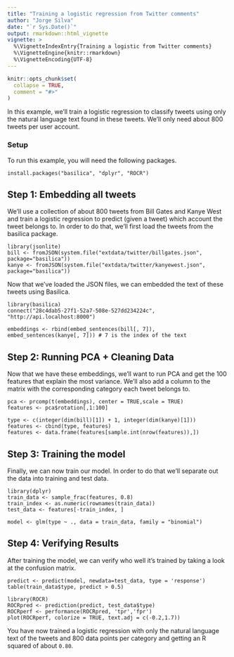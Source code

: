 ```yaml
---
title: "Training a logistic regression from Twitter comments"
author: "Jorge Silva"
date: "`r Sys.Date()`"
output: rmarkdown::html_vignette
vignette: >
  %\VignetteIndexEntry{Training a logistic from Twitter comments}
  %\VignetteEngine{knitr::rmarkdown}
  %\VignetteEncoding{UTF-8}
---
```


```r
knitr::opts_chunk$set(
  collapse = TRUE,
  comment = "#>"
)
```

In this example, we'll train a logistic regression to classify tweets using only
the natural language text found in these tweets. We'll only need about 800 tweets
per user account.

### Setup

To run this example, you will need the following packages.

```
install.packages("basilica", "dplyr", "ROCR")
```

## Step 1: Embedding all tweets

We'll use a collection of about 800 tweets from Bill Gates and Kanye West and
train a logistic regression to predict (given a tweet) which account the tweet
belongs to. In order to do that, we'll first load the tweets from the basilica
package.

    library(jsonlite)
    bill <- fromJSON(system.file("extdata/twitter/billgates.json", package="basilica"))
    kanye <- fromJSON(system.file("extdata/twitter/kanyewest.json", package="basilica"))

Now that we've loaded the JSON files, we can embedded the text of these tweets
using Basilica.

    library(basilica)
    connect("28c4dab5-27f1-52a7-508e-527dd234224c", "http://api.localhost:8000")

    embeddings <- rbind(embed_sentences(bill[, 7]), embed_sentences(kanye[, 7])) # 7 is the index of the text

## Step 2: Running PCA + Cleaning Data

Now that we have these embeddings, we'll want to run PCA and get the 100 features
that explain the most variance. We'll also add a column to the matrix with the 
corresponding category each tweet belongs to.

    pca <- prcomp(t(embeddings), center = TRUE,scale = TRUE)
    features <- pca$rotation[,1:100]

    type <- c(integer(dim(bill)[1]) + 1, integer(dim(kanye)[1]))
    features <- cbind(type, features)
    features <- data.frame(features[sample.int(nrow(features)),])

## Step 3: Training the model

Finally, we can now train our model. In order to do that we'll separate out the
data into training and test data.

    library(dplyr)
    train_data <- sample_frac(features, 0.8)
    train_index <- as.numeric(rownames(train_data))
    test_data <- features[-train_index, ]

    model <- glm(type ~ ., data = train_data, family = "binomial")

## Step 4: Verifying Results

After training the model, we can verify who well it's trained by taking a look at
the confusion matrix.

    predict <- predict(model, newdata=test_data, type = 'response')
    table(train_data$type, predict > 0.5)

    library(ROCR)
    ROCRpred <- prediction(predict, test_data$type)
    ROCRperf <- performance(ROCRpred, 'tpr','fpr')
    plot(ROCRperf, colorize = TRUE, text.adj = c(-0.2,1.7))

You have now trained a logistic regression with only the natural language text
of the tweets and 800 data points per category and getting an R squared of about `0.80`.
